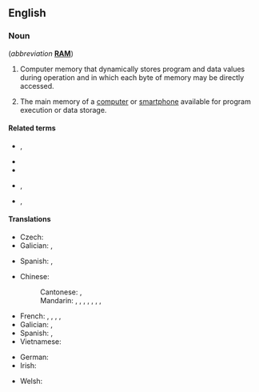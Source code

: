 {{also|random-access memory}}
==English==
{{wikipedia}}

===Noun===
{{en-noun|-}} (''abbreviation'' '''[[RAM]]''')

# {{lb|en|electronics}} Computer memory that dynamically stores program and data values during operation and in which each byte of memory may be directly accessed.
# {{lb|en|computing}} The main memory of a [[computer]] or [[smartphone]] available for program execution or data storage.

====Related terms====
* {{l|en|read-only memory}}, {{l|en|ROM}}
* {{l|en|flash memory}}
* {{l|en|NVRAM}}
* {{l|en|SRAM}}, {{l|en|static random access memory}}
* {{l|en|DRAM}}, {{l|en|dynamic random access memory}}

====Translations====
{{trans-top|computer memory that dynamically stores program and data values during operation and in which each byte of memory may be directly accessed}}
* Czech: {{t|cs|paměť s náhodným přístupem}}
* Galician: {{t|gl|memoria RAM|f}}, {{t|gl|memoria de acceso aleatorio|f}}
{{trans-mid}}
* Spanish: {{t|es|memoria RAM|f}}, {{t|es|memoria de acceso aleatorio|f}}
{{trans-bottom}}

{{trans-top|the main memory of a computer available for program execution or data storage}}
* Chinese:
*: Cantonese: {{t|yue|隨機存取記憶體|sc=Hani}}, {{t|yue|随机存取记忆体|tr=ceoi4 gei1 cyun4 ceoi2 gei3 jik1 tai2|sc=Hani}}
*: Mandarin: {{t+|cmn|隨機存取存儲器|sc=Hani}}, {{t+|cmn|随机存取存储器|tr=suíjī cúnqǔ cúnchǔqì, suíjī cúnqǔ cúnchúqì|sc=Hani}} {{qualifier|mainland China}}, {{t|cmn|隨機存儲器|sc=Hani}}, {{t|cmn|随机存储器|tr=suíjī cúnchǔqì, suíjī cúnchúqì|sc=Hani}} {{qualifier|mainland China}}, {{t+|cmn|隨機存取記憶體|sc=Hani}}, {{t+|cmn|随机存取记忆体|tr=suíjī cúnqǔ jìyìtǐ|sc=Hani}} {{qualifier|Taiwan}}, {{t|cmn|暫存記憶體|sc=Hani}}, {{t|cmn|暂存记忆体|tr=zàncún jìyìtǐ, zhàncún jìyìtǐ|sc=Hani}} {{qualifier|Taiwan}}
{{trans-mid}}
* French: {{t+|fr|mémoire vive|f}}, {{t|fr|mémoire RAM|f}}, {{t|fr|mémoire à accès aléatoire|f}}, {{t|fr|mémoire à accès sélectif|f}}, {{t|fr|mémoire à accès direct|f}}
* Galician: {{t|gl|memoria RAM|f}}, {{t|gl|memoria de acceso aleatorio|f}}
* Spanish: {{t|es|memoria RAM|f}}, {{t|es|memoria de acceso aleatorio|f}}
* Vietnamese: {{t|vi|bộ nhớ truy cập ngẫu nhiên}}
{{trans-bottom}}

{{checktrans-top}}
* German: {{t+check|de|Arbeitsspeicher|m}}
* Irish: {{t-check|ga|cuimhne randamrochtana|f}}
{{trans-mid}}
* Welsh: {{t-check|cy|cof hapgyrch|m}}
{{trans-bottom}}